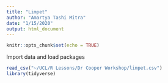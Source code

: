 ```yaml
---
title: "Limpet"
author: "Amartya Tashi Mitra"
date: "1/15/2020"
output: html_document
---
```


```r
knitr::opts_chunk$set(echo = TRUE)
```

Import data and load packages
```r
read_csv("~/UCL/R Lessons/Dr Cooper Workshop/limpet.csv")
library(tidyverse)
```

